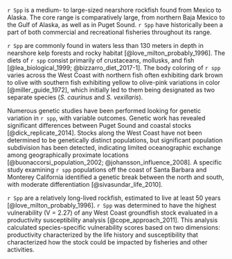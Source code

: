  
`r Spp` is a medium- to large-sized nearshore rockfish found from Mexico to Alaska.  The core range is comparatively large, from northern Baja Mexico to the Gulf of Alaska, as well as in Puget Sound.   `r Spp` have historically been a part of both commercial and recreational fisheries throughout its range. 

`r Spp` are commonly found in waters less than 130 meters in depth in nearshore kelp forests and rocky habitat [@love_milton_probably_1996]. The diets of `r spp` consist primarily of crustaceans, mollusks, and fish [@lea_biological_1999; @bizzarro_diet_2017-1]. The body coloring of `r spp` varies across the West Coast with northern fish often exhibiting dark brown to olive  with southern fish exhibiting yellow to olive-pink variations in color [@miller_guide_1972], which initially led to them being designated as two separate species (*S. caurinus* and *S. vexillaris*). 

Numerous genetic studies have been performed looking for genetic variation in `r spp`, with variable outcomes. Genetic work has revealed significant differences between Puget Sound and coastal stocks [@dick_replicate_2014]. Stocks along the West Coast have not been determined to be genetically distinct populations, but significant population subdivision has been detected, indicating limited oceanographic exchange among geographically proximate locations [@buonaccorsi_population_2002; @johansson_influence_2008]. A specific study examining `r spp` populations off the coast of Santa Barbara and Monterey California identified a genetic break between the north and south, with moderate differentiation [@sivasundar_life_2010]. 

`r Spp` are a relatively long-lived rockfish, estimated to live at least 50 years [@love_milton_probably_1996]. `r Spp` was determined to have the highest vulnerability (V = 2.27) of any West Coast groundfish stock evaluated in a productivity susceptibility analysis [@cope_approach_2011]. This analysis calculated species-specific vulnerability scores based on two dimensions: productivity characterized by the life history and susceptibility that characterized how the stock could be impacted by fisheries and other activities. 


